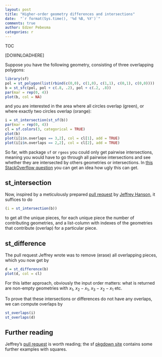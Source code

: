 ```yaml
---
layout: post
title: "Higher-order geometry differences and intersections"
date:  "`r format(Sys.time(), '%d %B, %Y')`"
comments: true
author: Edzer Pebesma
categories: r
---
```


<script src="https://cdnjs.cloudflare.com/ajax/libs/mathjax/2.7.0/MathJax.js?config=TeX-AMS-MML_HTMLorMML" type="text/javascript"></script>

TOC

[DOWNLOADHERE]

Suppose you have the following geometry, consisting of three overlapping polygons:

```r
library(sf)
pol = st_polygon(list(rbind(c(0,0), c(1,0), c(1,1), c(0,1), c(0,0))))
b = st_sfc(pol, pol + c(.8, .2), pol + c(.2, .8))
par(mar = rep(0, 4))
plot(b, col = NA)
```

and you are interested in the area where all circles overlap (green),
or where exactly two circles overlap (orange):

```r
i = st_intersection(st_sf(b))
par(mar = rep(0, 4))
cl = sf.colors(3, categorical = TRUE)
plot(b)
plot(i[i$n.overlaps == 3,2], col = cl[1], add = TRUE)
plot(i[i$n.overlaps == 2,2], col = cl[2], add = TRUE)
```

So far, with package `sf` or `rgeos` you could only get
pairwise intersections, meaning you would have to go through
all pairwise intersections and see whether they are intersected
by others geometries or intersections. In [this StackOverflow
question](https://stackoverflow.com/questions/44631044/efficient-extraction-of-all-sub-polygons-generated-by-self-intersecting-features)
you can get an idea how ugly this can get.

## st\_intersection

Now, inspired by a meticulously prepared [pull
request](https://github.com/r-spatial/sf/pull/598) by [Jeffrey
Hanson](http://jeffrey-hanson.com/), it suffices to do
```r
(i = st_intersection(b))
```
to get all the unique pieces, for each unique piece the number
of contributing geometries, and a list-column with indexes of the
geometries that contribute (overlap) for a particular piece.

## st\_difference

The pull request Jeffrey wrote was to remove (erase) all overlapping
pieces, which you now get by

```r
d = st_difference(b)
plot(d, col = cl)
```

For this latter approach, obviously the input order matters: what is returned
are non-empty geometries with $x_1$, $x_2 - x_1$, $x_3 - x_2 - x_1$ etc.

To prove that these intersections or differences do not have any overlaps, we
can compute overlaps by
```r
st_overlaps(i)
st_overlaps(d)
```

## Further reading

Jeffrey's [pull request](https://github.com/r-spatial/sf/pull/598)
is worth reading; the sf [pkgdown
site](https://r-spatial.github.io/sf/reference/geos_binary_ops.html)
contains some further examples with squares.

